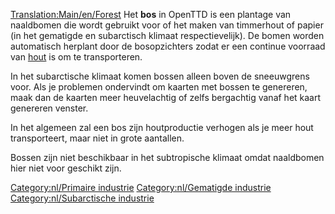 [[Translation:Main/en/Forest]]
{{Template:Industrieën/Nl
|image=Forest(industry).png
|name=Bos
|climates=[[Main/en/Klimaat/Nl#Gematigd|Gematigd]], [[Main/en/Klimaat/Nl#Subarctisch|Subarctisch]].
|accepts=Niets
|produces=[[Main/nl/Hout|Hout]]
|notes=In subarctisch klimaat:<br/>[[File:en/Snowforest.png|224px|center]]
}}
Het '''bos''' in OpenTTD is een plantage van naaldbomen die wordt gebruikt voor of het maken van timmerhout of papier (in het gematigde en subarctisch klimaat respectievelijk). De bomen worden automatisch herplant door de bosopzichters zodat er een continue voorraad van [[Main/nl/Hout|hout]] is om te transporteren.

In het subarctische klimaat komen bossen alleen boven de sneeuwgrens voor. Als je problemen ondervindt om kaarten met bossen te genereren, maak dan de kaarten meer heuvelachtig of zelfs bergachtig vanaf het kaart genereren venster.

In het algemeen zal een bos zijn houtproductie verhogen als je meer hout transporteert, maar niet in grote aantallen.

Bossen zijn niet beschikbaar in het subtropische klimaat omdat naaldbomen hier niet voor geschikt zijn.

{{nl/Navbox Industrieën}}
[[Category:nl/Primaire industrie]]
[[Category:nl/Gematigde industrie]]
[[Category:nl/Subarctische industrie]]